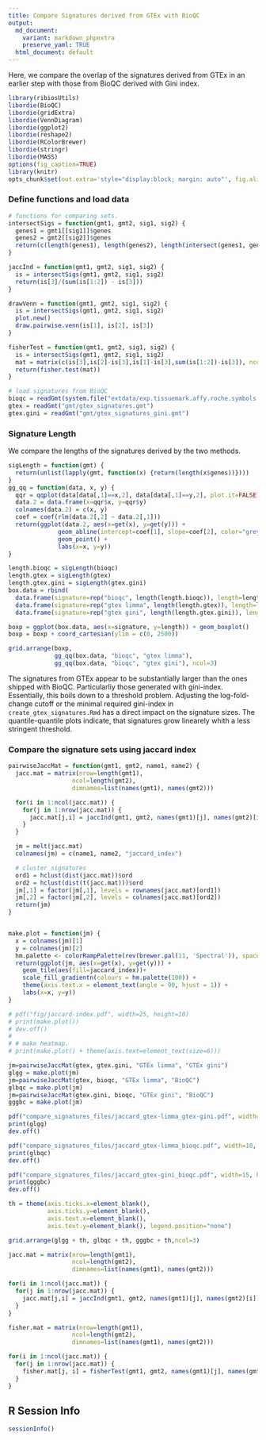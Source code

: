 ```yaml
---
title: Compare Signatures derived from GTEx with BioQC
output:
  md_document:
    variant: markdown_phpextra
    preserve_yaml: TRUE
  html_document: default
---
```


Here, we compare the overlap of the signatures derived from GTEx in an earlier step with those from BioQC derived with Gini index.


```r
library(ribiosUtils)
libordie(BioQC)
libordie(gridExtra)
libordie(VennDiagram)
libordie(ggplot2)
libordie(reshape2)
libordie(RColorBrewer)
libordie(stringr)
libordie(MASS)
options(fig_caption=TRUE)
library(knitr)
opts_chunk$set(out.extra='style="display:block; margin: auto"', fig.align="center") 
```

### Define functions and load data
```r
# functions for comparing sets. 
intersectSigs = function(gmt1, gmt2, sig1, sig2) {
  genes1 = gmt1[[sig1]]$genes
  genes2 = gmt2[[sig2]]$genes
  return(c(length(genes1), length(genes2), length(intersect(genes1, genes2))))
}

jaccInd = function(gmt1, gmt2, sig1, sig2) {
  is = intersectSigs(gmt1, gmt2, sig1, sig2)
  return(is[3]/(sum(is[1:2]) - is[3]))
}

drawVenn = function(gmt1, gmt2, sig1, sig2) {
  is = intersectSigs(gmt1, gmt2, sig1, sig2)
  plot.new()
  draw.pairwise.venn(is[1], is[2], is[3])
}

fisherTest = function(gmt1, gmt2, sig1, sig2) {
  is = intersectSigs(gmt1, gmt2, sig1, sig2)
  mat = matrix(c(is[3],is[2]-is[3],is[1]-is[3],sum(is[1:2])-is[3]), ncol=2)
  return(fisher.test(mat))
}
```

```r
# load signatures from BioQC
bioqc = readGmt(system.file("extdata/exp.tissuemark.affy.roche.symbols.gmt", package="BioQC"))
gtex = readGmt("gmt/gtex_signatures.gmt")
gtex.gini = readGmt("gmt/gtex_signatures_gini.gmt") 
```

### Signature Length
We compare the lengths of the signatures derived by the two methods. 
```r
sigLength = function(gmt) {
  return(unlist(lapply(gmt, function(x) {return(length(x$genes))})))
}
gg_qq = function(data, x, y) {
  qqr = qqplot(data[data[,1]==x,2], data[data[,1]==y,2], plot.it=FALSE)
  data.2 = data.frame(x=qqr$x, y=qqr$y)
  colnames(data.2) = c(x, y)
  coef = coef(rlm(data.2[,2] ~ data.2[,1]))
  return(ggplot(data.2, aes(x=get(x), y=get(y))) +
              geom_abline(intercept=coef[1], slope=coef[2], color="grey") +
              geom_point() + 
              labs(x=x, y=y))
}

length.bioqc = sigLength(bioqc)
length.gtex = sigLength(gtex)
length.gtex.gini = sigLength(gtex.gini)
box.data = rbind(
  data.frame(signature=rep("bioqc", length(length.bioqc)), length=length.bioqc),
  data.frame(signature=rep("gtex limma", length(length.gtex)), length=length.gtex),
  data.frame(signature=rep("gtex gini", length(length.gtex.gini)), length=length.gtex.gini))

boxp = ggplot(box.data, aes(x=signature, y=length)) + geom_boxplot()
boxp = boxp + coord_cartesian(ylim = c(0, 2500))

grid.arrange(boxp, 
             gg_qq(box.data, "bioqc", "gtex limma"), 
             gg_qq(box.data, "bioqc", "gtex gini"), ncol=3)
```
The signatures from GTEx appear to be substantially larger than the ones shipped with BioQC. Particularliy those generated with gini-index. Essentially, this boils down to a threshold problem. Adjusting the log-fold-change cutoff or the minimal required gini-index in `create_gtex_signatures.Rmd` has a direct impact on the signature sizes. The quantile-quantile plots indicate, that signatures grow linearely whith a less stringent threshold. 


### Compare the signature sets using jaccard index
```r
pairwiseJaccMat = function(gmt1, gmt2, name1, name2) { 
  jacc.mat = matrix(nrow=length(gmt1),
                  ncol=length(gmt2),
                  dimnames=list(names(gmt1), names(gmt2)))

  for(i in 1:ncol(jacc.mat)) {
    for(j in 1:nrow(jacc.mat)) {
      jacc.mat[j,i] = jaccInd(gmt1, gmt2, names(gmt1)[j], names(gmt2)[i])
    }
  }

  jm = melt(jacc.mat)
  colnames(jm) = c(name1, name2, "jaccard_index")

  # cluster signatures
  ord1 = hclust(dist(jacc.mat))$ord
  ord2 = hclust(dist(t(jacc.mat)))$ord
  jm[,1] = factor(jm[,1], levels = rownames(jacc.mat)[ord1])
  jm[,2] = factor(jm[,2], levels = colnames(jacc.mat)[ord2])
  return(jm)
}


make.plot = function(jm) {
  x = colnames(jm)[1]
  y = colnames(jm)[2]
  hm.palette <- colorRampPalette(rev(brewer.pal(11, 'Spectral')), space='Lab')  
  return(ggplot(jm, aes(x=get(x), y=get(y))) + 
    geom_tile(aes(fill=jaccard_index))+
    scale_fill_gradientn(colours = hm.palette(100)) +
    theme(axis.text.x = element_text(angle = 90, hjust = 1)) + 
    labs(x=x, y=y))
}

# pdf("fig/jaccard-index.pdf", width=25, height=10)
# print(make.plot())
# dev.off()
# 
# # make heatmap. 
# print(make.plot() + theme(axis.text=element_text(size=6)))

jm=pairwiseJaccMat(gtex, gtex.gini, "GTEx limma", "GTEx gini")
glgg = make.plot(jm)
jm=pairwiseJaccMat(gtex, bioqc, "GTEx limma", "BioQC")
glbqc = make.plot(jm)
jm=pairwiseJaccMat(gtex.gini, bioqc, "GTEx gini", "BioQC")
gggbc = make.plot(jm)

pdf("compare_signatures_files/jaccard_gtex-limma_gtex-gini.pdf", width=10, height=12)
print(glgg)
dev.off()

pdf("compare_signatures_files/jaccard_gtex-limma_bioqc.pdf", width=10, height=35)
print(glbqc)
dev.off()

pdf("compare_signatures_files/jaccard_gtex-gini_bioqc.pdf", width=15, height=35)
print(gggbc)
dev.off()

th = theme(axis.ticks.x=element_blank(),
           axis.ticks.y=element_blank(), 
           axis.text.x=element_blank(),
           axis.text.y=element_blank(), legend.position="none")

grid.arrange(glgg + th, glbqc + th, gggbc + th,ncol=3)
```

```r
jacc.mat = matrix(nrow=length(gmt1),
                  ncol=length(gmt2),
                  dimnames=list(names(gmt1), names(gmt2)))

for(i in 1:ncol(jacc.mat)) {
  for(j in 1:nrow(jacc.mat)) {
    jacc.mat[j,i] = jaccInd(gmt1, gmt2, names(gmt1)[j], names(gmt2)[i])
  }
}

fisher.mat = matrix(nrow=length(gmt1),
                  ncol=length(gmt2),
                  dimnames=list(names(gmt1), names(gmt2)))

for(i in 1:ncol(jacc.mat)) {
  for(j in 1:nrow(jacc.mat)) {
    fisher.mat[j, i] = fisherTest(gmt1, gmt2, names(gmt1)[j], names(gmt2)[i])
  }
}

```


## R Session Info
```r
sessionInfo()
```

